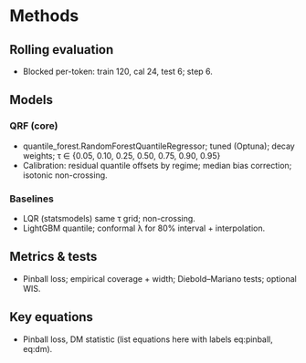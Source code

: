 
# Methods

## Rolling evaluation
- Blocked per-token: train 120, cal 24, test 6; step 6.

## Models
### QRF (core)
- quantile_forest.RandomForestQuantileRegressor; tuned (Optuna); decay weights; τ ∈ {0.05, 0.10, 0.25, 0.50, 0.75, 0.90, 0.95}
- Calibration: residual quantile offsets by regime; median bias correction; isotonic non-crossing.

### Baselines
- LQR (statsmodels) same τ grid; non-crossing.
- LightGBM quantile; conformal λ for 80% interval + interpolation.

## Metrics & tests
- Pinball loss; empirical coverage + width; Diebold–Mariano tests; optional WIS.

## Key equations
- Pinball loss, DM statistic (list equations here with labels eq:pinball, eq:dm).
